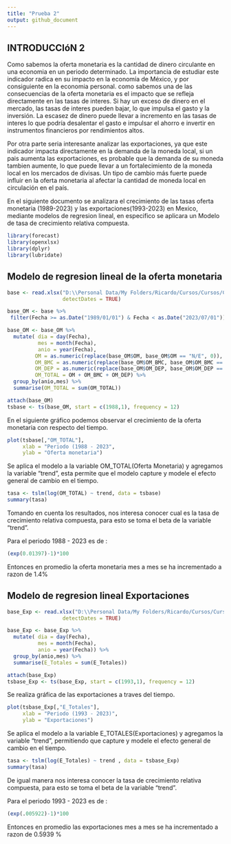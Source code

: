 ```yaml
---
title: "Prueba 2"
output: github_document
---
```



## INTRODUCCIóN 2

Como sabemos la oferta monetaria es la cantidad de dinero circulante en una economia en un periodo determinado. La importancia de estudiar este indicador radica en su impacto en la economía de México, y por consiguiente en la economia personal. como sabemos una de las consecuencias de la oferta monetaria es el impacto que se refleja directamente en las tasas de interes. Si hay un exceso de dinero en el mercado, las tasas de interes pueden bajar, lo que impulsa el gasto y la inversión. La escasez de dinero puede llevar a incremento en las tasas de interes lo que podría desalentar el gasto e impulsar el ahorro e invertir en instrumentos financieros por rendimientos altos.

Por otra parte seria interesante analizar las exportaciones, ya que este indicador impacta directamente en la demanda de la moneda local, si un pais aumenta las exportaciones, es probable que la demanda de su moneda tambien aumente, lo que puede llevar a un fortalecimiento de la moneda local en los mercados de divisas. Un tipo de cambio más fuerte puede influir en la oferta monetaria al afectar la cantidad de moneda local en circulación en el país.

En el siguiente documento se analizara el crecimiento de las tasas oferta monetaria (1989-2023) y las exportaciones(1993-2023) en Mexico, mediante modelos de regresion lineal, en especifico se aplicara un Modelo de tasa de crecimiento relativa compuesta.

```r

library(forecast)
library(openxlsx)
library(dplyr)
library(lubridate)
```

## Modelo de regresion lineal de la oferta monetaria

```r
base <- read.xlsx("D:\\Personal Data/My Folders/Ricardo/Cursos/Cursos/Ciencia de datos/Modulos/Modulo 3/21 Introduccion a modelos estadisticos para prediccion/Ejercicios FTVM/Indicadores Externos/Oferta monetaria BANXICO.xlsx",
                  detectDates = TRUE)

base_OM <- base %>% 
 filter(Fecha >= as.Date("1989/01/01") & Fecha < as.Date("2023/07/01")) 

base_OM <- base_OM %>% 
  mutate( dia = day(Fecha),
          mes = month(Fecha),
          anio = year(Fecha),
         OM = as.numeric(replace(base_OM$OM, base_OM$OM == "N/E", 0)),
         OM_BMC = as.numeric(replace(base_OM$OM_BMC, base_OM$OM_BMC == "N/E", 0)),
         OM_DEP = as.numeric(replace(base_OM$OM_DEP, base_OM$OM_DEP == "N/E", 0)),
         OM_TOTAL = OM + OM_BMC + OM_DEP) %>% 
  group_by(anio,mes) %>% 
  summarise(OM_TOTAL = sum(OM_TOTAL))

attach(base_OM)
tsbase <- ts(base_OM, start = c(1988,1), frequency = 12)

```

En el siguiente gráfico podemos observar el crecimiento de la oferta monetaria con respecto del tiempo.

```r

plot(tsbase[,"OM_TOTAL"],
     xlab = "Periodo (1988 - 2023",
     ylab = "Oferta monetaria")
```

Se aplica el modelo a la variable OM_TOTAL(Oferta Monetaria) y agregamos la variable "trend", esta permite que el modelo capture y modele el efecto general de cambio en el tiempo.

```r

tasa <- tslm(log(OM_TOTAL) ~ trend, data = tsbase) 
summary(tasa)
```

Tomando en cuenta los resultados, nos interesa conocer cual es la tasa de crecimiento relativa compuesta, para esto se toma el beta de la variable "trend". 

Para el periodo 1988 - 2023 es de :

```r

(exp(0.01397)-1)*100

```

Entonces en promedio la oferta monetaria mes a mes se ha incrementado a razon de 1.4%


## Modelo de regresion lineal Exportaciones

```r
base_Exp <- read.xlsx("D:\\Personal Data/My Folders/Ricardo/Cursos/Cursos/Ciencia de datos/Modulos/Modulo 3/21 Introduccion a modelos estadisticos para prediccion/Ejercicios FTVM/Indicadores Externos/Exportaciones BANXICO.xlsx",
                  detectDates = TRUE)

base_Exp <- base_Exp %>% 
  mutate( dia = day(Fecha),
          mes = month(Fecha),
          anio = year(Fecha)) %>% 
  group_by(anio,mes) %>% 
  summarise(E_Totales = sum(E_Totales))

attach(base_Exp)
tsbase_Exp <- ts(base_Exp, start = c(1993,1), frequency = 12) 

```

Se realiza gráfica de las exportaciones a traves del tiempo.

```r
  
 
plot(tsbase_Exp[,"E_Totales"],
     xlab = "Periodo (1993 - 2023)",
     ylab = "Exportaciones")

```

Se aplica el modelo a la variable E_TOTALES(Exportaciones) y agregamos la variable "trend", permitiendo que capture y modele el efecto general de cambio en el tiempo.

```r

tasa <- tslm(log(E_Totales) ~ trend , data = tsbase_Exp) 
summary(tasa)

```

De igual manera nos interesa conocer la tasa de crecimiento relativa compuesta, para esto se toma el beta de la variable "trend". 

Para el periodo 1993 - 2023 es de :

```r

(exp(.005922)-1)*100

```

Entonces en promedio las exportaciones mes a mes se ha incrementado a razon de 0.5939 %
